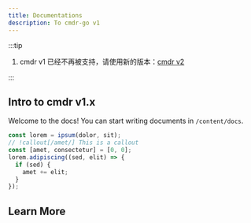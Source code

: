 ```yaml
---
title: Documentations
description: To cmdr-go v1
---
```


:::tip

1. cmdr v1 已经不再被支持，请使用新的版本：[cmdr v2](./v2.x)

:::

## Intro to cmdr v1.x

Welcome to the docs! You can start writing documents in `/content/docs`.

```js
const lorem = ipsum(dolor, sit);
// !callout[/amet/] This is a callout
const [amet, consectetur] = [0, 0];
lorem.adipiscing((sed, elit) => {
  if (sed) {
    amet += elit;
  }
});
```

## Learn More

<Cards>
  <Card title="Learn more about Code Hike" href="https://codehike.org/docs" />
  <Card title="Learn more about Fumadocs" href="https://fumadocs.vercel.app" />
</Cards>
